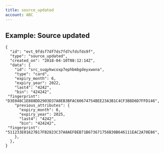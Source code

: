 ```yaml
---
title: source_updated
account: ABC
---
```


Example: Source updated
-----------------------

    {
      "id": "evt_9fdsf7df7ds7fd7sfdsfds9f",
      "type": "source_updated",
      "created_on": "2018-04-10T08:12:14Z",
      "data": {  
        "id": "src_suqykwcoxp7ephbmbgdeyxwona",
        "type": "card",
        "expiry_month": 6,
        "expiry_year": 2022,
        "last4": "4242",
        "bin": "424242",
     "fingerprint": "D3E048C1E888DD2903D37A8EB3BFAC60674754BEE23A3B1C4CF3B8D6D7FFD146",
        "previous_attributes": {  
          "expiry_month": 6,
          "expiry_year": 2025,
          "last4": "4242",
          "bin": "424242",
     "fingerprint": "511233E01627B17FB2823C37A8AEFBEB71B673671756B30B646111EAC2A70E86",
        },
      },
    }
